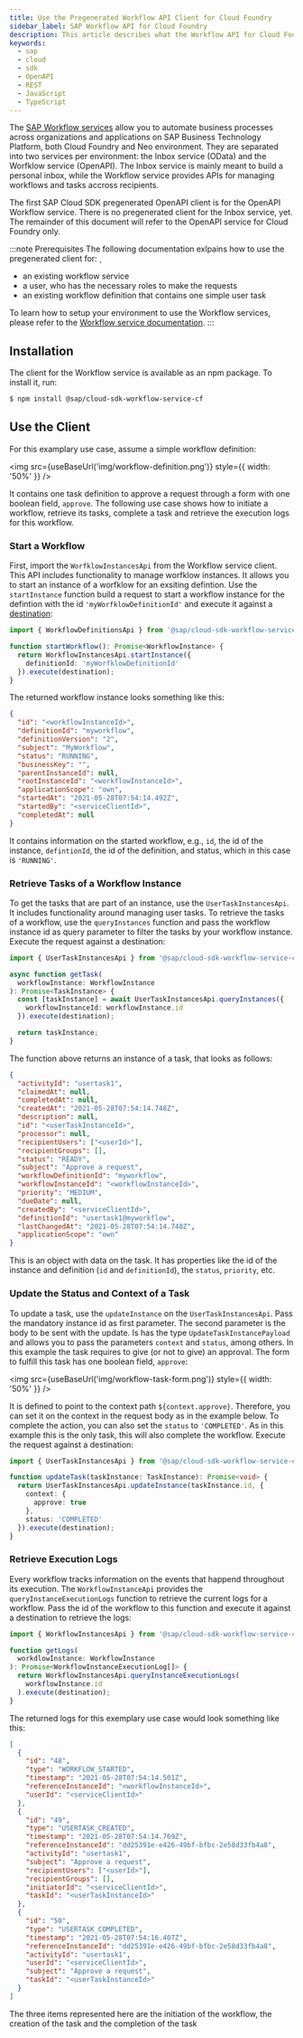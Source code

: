 ```yaml
---
title: Use the Pregenerated Workflow API Client for Cloud Foundry
sidebar_label: SAP Workflow API for Cloud Foundry
description: This article describes what the Workflow API for Cloud Foundry is and how
keywords:
  - sap
  - cloud
  - sdk
  - OpenAPI
  - REST
  - JavaScript
  - TypeScript
---
```



The [SAP Workflow services](https://help.sap.com/viewer/product/WORKFLOW_SERVICE/Cloud/en-US) allow you to automate business processes across organizations and applications on SAP Business Technology Platform, both Cloud Foundry and Neo environment.
They are separated into two services per environment: the Inbox service (OData) and the Worfklow service (OpenAPI).
The Inbox service is mainly meant to build a personal inbox, while the Workflow service provides APIs for managing workflows and tasks accross recipients.

The first SAP Cloud SDK pregenerated OpenAPI client is for the OpenAPI Workflow service.
There is no pregenerated client for the Inbox service, yet.
The remainder of this document will refer to the OpenAPI service for Cloud Foundry only.

:::note Prerequisites
The following documentation exlpains how to use the pregenerated client for:
¸

- an existing workflow service
- a user, who has the necessary roles to make the requests
- an existing workflow definition that contains one simple user task

To learn how to setup your environment to use the Workflow services, please refer to the [Workflow service documentation](https://help.sap.com/viewer/e157c391253b4ecd93647bf232d18a83/Cloud/en-US/fc3d44872c354742afd672aa8d9c16b4.html).
:::

## Installation

The client for the Workflow service is available as an npm package.
To install it, run:

```bash
$ npm install @sap/cloud-sdk-workflow-service-cf
```

## Use the Client

For this examplary use case, assume a simple workflow definition:

<img src={useBaseUrl('img/workflow-definition.png')} style={{ width: '50%' }} />

It contains one task definition to approve a request through a form with one boolean field, `approve`.
The following use case shows how to initiate a workflow, retrieve its tasks, complete a task and retrieve the execution logs for this workflow.

### Start a Workflow

First, import the `WorfklowInstancesApi` from the Workflow service client.
This API includes functionality to manage worfklow instances.
It allows you to start an instance of a worfklow for an exsiting defintion.
Use the `startInstance` function build a request to start a workflow instance for the defintion with the id `'myWorfklowDefinitionId'` and execute it against a [destination](../../connectivity/destination.mdx):

```ts
import { WorkflowDefinitionsApi } from '@sap/cloud-sdk-workflow-service-cf';

function startWorkflow(): Promise<WorkflowInstance> {
  return WorkflowInstancesApi.startInstance({
    definitionId: 'myWorfklowDefinitionId'
  }).execute(destination);
}
```

The returned workflow instance looks something like this:

```json
{
  "id": "<workflowInstanceId>",
  "definitionId": "myworkflow",
  "definitionVersion": "2",
  "subject": "MyWorkflow",
  "status": "RUNNING",
  "businessKey": "",
  "parentInstanceId": null,
  "rootInstanceId": "<workflowInstanceId>",
  "applicationScope": "own",
  "startedAt": "2021-05-28T07:54:14.492Z",
  "startedBy": "<serviceClientId>",
  "completedAt": null
}
```

It contains information on the started workflow, e.g., `id`, the id of the instance, `defintionId`, the id of the definition, and status, which in this case is `'RUNNING'`.

### Retrieve Tasks of a Workflow Instance

To get the tasks that are part of an instance, use the `UserTaskInstancesApi`.
It includes functionality around managing user tasks.
To retrieve the tasks of a workflow, use the `queryInstances` function and pass the workflow instance id as query parameter to filter the tasks by your workflow instance.
Execute the request against a destination:

```ts
import { UserTaskInstancesApi } from '@sap/cloud-sdk-workflow-service-cf';

async function getTask(
  workflowInstance: WorkflowInstance
): Promise<TaskInstance> {
  const [taskInstance] = await UserTaskInstancesApi.queryInstances({
    workflowInstanceId: workflowInstance.id
  }).execute(destination);

  return taskInstance;
}
```

The function above returns an instance of a task, that looks as follows:

```json
{
  "activityId": "usertask1",
  "claimedAt": null,
  "completedAt": null,
  "createdAt": "2021-05-28T07:54:14.748Z",
  "description": null,
  "id": "<userTaskInstanceId>",
  "processor": null,
  "recipientUsers": ["<userId>"],
  "recipientGroups": [],
  "status": "READY",
  "subject": "Approve a request",
  "workflowDefinitionId": "myworkflow",
  "workflowInstanceId": "<workflowInstanceId>",
  "priority": "MEDIUM",
  "dueDate": null,
  "createdBy": "<serviceClientId>",
  "definitionId": "usertask1@myworkflow",
  "lastChangedAt": "2021-05-28T07:54:14.748Z",
  "applicationScope": "own"
}
```

This is an object with data on the task.
It has properties like the id of the instance and definition (`id` and `definitionId`), the `status`, `priority`, etc.

### Update the Status and Context of a Task

To update a task, use the `updateInstance` on the `UserTaskInstancesApi`.
Pass the mandatory instance id as first parameter.
The second parameter is the body to be sent with the update.
Is has the type `UpdateTaskInstancePayload` and allows you to pass the parameters `context` and `status`, among others.
In this example the task requires to give (or not to give) an approval.
The form to fulfill this task has one boolean field, `approve`:

<img src={useBaseUrl('img/workflow-task-form.png')} style={{ width: '50%' }} />

It is defined to point to the context path `${context.approve}`.
Therefore, you can set it on the context in the request body as in the example below.
To complete the action, you can also set the `status` to `'COMPLETED'`.
As in this example this is the only task, this will also complete the workflow.
Execute the request against a destination:

```ts
import { UserTaskInstancesApi } from '@sap/cloud-sdk-workflow-service-cf';

function updateTask(taskInstance: TaskInstance): Promise<void> {
  return UserTaskInstancesApi.updateInstance(taskInstance.id, {
    context: {
      approve: true
    },
    status: 'COMPLETED'
  }).execute(destination);
}
```

### Retrieve Execution Logs

Every workflow tracks information on the events that happend throughout its execution.
The `WorkflowInstanceApi` provides the `queryInstanceExecutionLogs` function to retrieve the current logs for a workflow.
Pass the id of the workflow to this function and execute it against a destination to retrieve the logs:

```ts
import { WorkflowInstancesApi } from '@sap/cloud-sdk-workflow-service-cf';

function getLogs(
  workdlowInstance: WorkflowInstance
): Promise<WorkflowInstanceExecutionLog[]> {
  return WorkflowInstancesApi.queryInstanceExecutionLogs(
    workflowInstance.id
  ).execute(destination);
}
```

The returned logs for this exemplary use case would look something like this:

```json
[
  {
    "id": "48",
    "type": "WORKFLOW_STARTED",
    "timestamp": "2021-05-28T07:54:14.501Z",
    "referenceInstanceId": "<workflowInstanceId>",
    "userId": "<serviceClientId>"
  },
  {
    "id": "49",
    "type": "USERTASK_CREATED",
    "timestamp": "2021-05-28T07:54:14.769Z",
    "referenceInstanceId": "dd25391e-e426-49bf-bfbc-2e58d33fb4a8",
    "activityId": "usertask1",
    "subject": "Approve a request",
    "recipientUsers": ["<userId>"],
    "recipientGroups": [],
    "initiatorId": "<serviceClientId>",
    "taskId": "<userTaskInstanceId>"
  },
  {
    "id": "50",
    "type": "USERTASK_COMPLETED",
    "timestamp": "2021-05-28T07:54:16.407Z",
    "referenceInstanceId": "dd25391e-e426-49bf-bfbc-2e58d33fb4a8",
    "activityId": "usertask1",
    "userId": "<serviceClientId>",
    "subject": "Approve a request",
    "taskId": "<userTaskInstanceId>"
  }
]
```

The three items represented here are the initiation of the workflow, the creation of the task and the completion of the task
